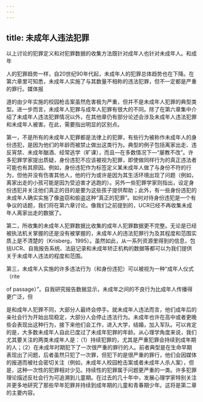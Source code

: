 ```yaml
---
---
---
```

title: 未成年人违法犯罪
---



以上讨论的犯罪定义和对犯罪数据的收集方法既针对成年人也针对未成年人。和成年

人的犯罪趋势一样，自20世纪90年代起，未成年人的犯罪总体趋势也在下降。在第六章里可知悉，未成年人实施了与其数量不相称的违法犯罪，但不一定都是严重的罪行。媒体报

道的由少年实施的校园枪击案虽然危害极为严重，但并不是未成年人犯罪的典型类型。进一步而言，未成年人犯罪与成年人犯罪有很大的不同。除了在第六章集中介绍了未成年人违法犯罪情况以外，在其他章仍有部分论述会涉及未成年人违法犯罪和未成年人被害。在此，需要指出明显的区别点。

第一，不是所有的未成年人犯罪都是法律上的犯罪，有些行为被称作未成年人的身份违犯，是因为他们的年龄而被禁止做出这类行为。典型的例子包括离家出走、违反宵禁、未成年酗酒、经常逃学（旷课），而且—在多数情况下—“屡教不改”。许多犯罪学家提出质疑，身份违犯不应该被视为犯罪，即使做同样行为的真正违法者可能也有其原因。例如，身份违犯作为标签定义某未成年人做了与身份不符的行为，但他并没有伤害其他人，他的行为或许是因为其生活环境出现了问题（例如，离家出走的小孩可能是因为受迫害才逃跑的）。另外一些犯罪学家则指出，设定身份违犯并关注他们真正的目的是要为这些孩子提供帮助；此外，有一些身份违犯的未成年人确实实施了像盗窃和偷盗这种“真正的犯罪”。如何对待身份违犯是一个有争议的话题，我们将在第六章讨论。像我们之前提到的，UCR已经不再收集未成年人离家出走的数据了。

第二，所收集的未成年人犯罪数据比收集的成年人犯罪数据更不完整。无论是已经被执法机关掌握的还是没有被掌握的，未成年人的违法犯罪行为及其程度和范围实质上是不清楚的（Krisberg，1995）。虽然如此，从一系列资源里得到的信息，包括UCR、自我报告系统、法庭记录和未成年矫正机构的数据等都可以为我们提供关于未成年人违法的程度和范围。

第三，未成年人实施的许多违法行为（和身份违犯）可以被视为一种“成年人仪式（rite

of passage）”。自我研究报告数据显示，未成年之间的不良行为比成年人传播得更广泛，但

是和成年人犯罪不同，大部分人最终会停手。就未成年人违法而言，他们成年后的亲社会行为开始出现稳定，大部分人会停止违法行为。未成年也许在高中或者更晚些会表现出这种行为，接下来他们会工作，进入大学，结婚，加入军队。可以肯定的是，大多数未成年人自此已度过了未成年犯罪的年龄。从心理学角度来说，我们尤其要关注的两类未成年人是：（1）持续犯罪的，尤其是严重犯罪会持续到成年期的人；（2）在未成年时期犯下了一次很严重的罪行的人。前者典型是在生命早期表现出了问题，后者虽然只犯了一次罪，但犯下的是很严重的罪行，他们会因媒体的报道而被社会密切关注（例如，未成年人校园枪击案或者未成年人杀人案），但是，这种一次性的犯罪相对少见。持续性的犯罪属于问题更严重的一类。许多犯罪理论描述反社会行为可追溯到儿童期。在过去的几十年中，发展心理学家特别关注并更多地研究了那些早年犯罪并持续到成年期的儿童和青春期少年。这将是第二章的主要内容。